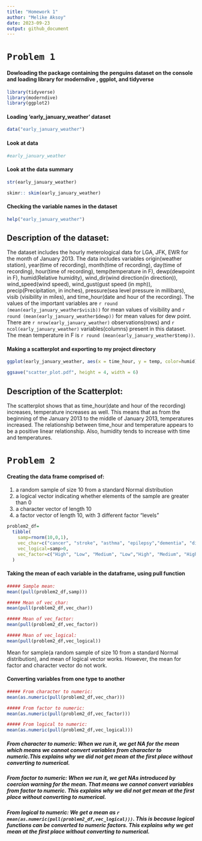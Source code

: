 ```yaml
---
title: "Homework 1"
author: "Melike Aksoy"
date: 2023-09-23
output: github_document
---
```


# `Problem 1`

#### Dowloading the package containing the penguins dataset on the console and loading library for moderndive , ggplot, and tidyverse

```r
library(tidyverse)
library(moderndive)
library(ggplot2)
```


#### Loading 'early_january_weather' dataset

```r
data("early_january_weather")
```

#### Look at data

```r
#early_january_weather
```


#### Look at the data summary

```r
str(early_january_weather)

skimr:: skim(early_january_weather)
```


#### Checking the variable names in the dataset
```r
help("early_january_weather")
```

## Description of the dataset:

The dataset includes the hourly meterological data for LGA, JFK, EWR for the month of January 2013. The data includes variables origin(weather station), year(time of recording), month(time of recording), day(time of recording), hour(time of recording), temp(temperature in F), dewp(dewpoint in F), humid(Relative humidity), wind_dir(wind direction(in direction)), wind_speed(wind speed), wind_gust(gust speed (in mph)), precip(Precipitation, in inches), pressure(sea level pressure in millibars), visib (visibility in miles), and time_hour(date and hour of the recording). The values of the important variables are `r round (mean(early_january_weather$visib))` for mean values of visibility and `r round (mean(early_january_weather$dewp))` for mean values for dew point. There are `r nrow(early_january_weather)` observations(rows) and `r ncol(early_january_weather)` variables(columns) present in this dataset. The mean temperature in F is `r round (mean(early_january_weather$temp))`.


#### Making a scatterplot and exporting to my project directory

```r
ggplot(early_january_weather, aes(x = time_hour, y = temp, color=humid)) + geom_point()

ggsave("scatter_plot.pdf", height = 4, width = 6)
```

## Description of the Scatterplot:

The scatterplot shows that as time_hour(date and hour of the recording) increases, temperature increases as well. This means that as from the beginning of the January 2013 to the middle of January 2013, temperatures increased. The relationship between time_hour and temperature appears to be a positive linear relationship. Also, humidity tends to increase with time and temperatures. 


# `Problem 2`

#### Creating the data frame comprised of:

1) a random sample of size 10 from a standard Normal distribution
2) a logical vector indicating whether elements of the sample are greater than 0
3) a character vector of length 10
4) a factor vector of length 10, with 3 different factor “levels”

```r
problem2_df=
  tibble(
    samp=rnorm(10,0,1),
    vec_char=c("cancer", "stroke", "asthma", "epilepsy","dementia", "diabetes", "anxiety", "depression", "hypertension", "eczema"),
    vec_logical=samp>0,
    vec_factor=c("High", "Low", "Medium", "Low","High", "Medium", "High", "High", "Medium", "Low")
  )
```

#### Taking the mean of each variable in the dataframe, using pull function

```r
##### Sample mean:
mean((pull(problem2_df,samp)))

##### Mean of vec_char:
mean(pull(problem2_df,vec_char))

##### Mean of vec_factor:
mean(pull(problem2_df,vec_factor))

##### Mean of vec_logical:
mean(pull(problem2_df,vec_logical))       

```
Mean for sample(a random sample of size 10 from a standard Normal distribution), and mean of logical vector works. However, the mean for factor and character vector do not work. 


#### Converting variables from one type to another

```r
##### From character to numeric:
mean(as.numeric(pull(problem2_df,vec_char)))

##### From factor to numeric:
mean(as.numeric(pull(problem2_df,vec_factor)))

##### From logical to numeric:
mean(as.numeric(pull(problem2_df,vec_logical)))
```

##### From character to numeric: When we run it, we get NA for the mean which means we cannot convert variables from character to numeric.This explains why we did not get mean at the first place without converting to numerical. 

##### From factor to numeric: When we run it, we get NAs introduced by coercion warning for the mean. That means we cannot convert variables from factor to numeric. This explains why we did not get mean at the first place without converting to numerical.

##### From logical to numeric: We get a mean as `r mean(as.numeric(pull(problem2_df,vec_logical)))`. This is because logical functions can be converted to numeric factors. This explains why we get mean at the first place without converting to numerical.
